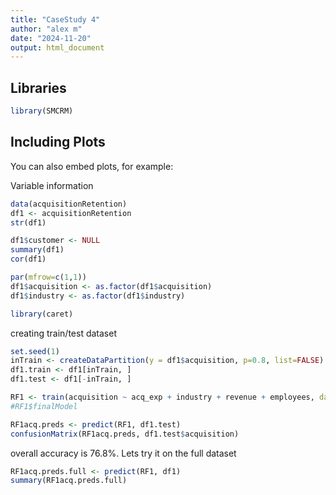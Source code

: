 ```yaml
---
title: "CaseStudy 4"
author: "alex m"
date: "2024-11-20"
output: html_document
---
```


## Libraries
```r
library(SMCRM)
```

## Including Plots

You can also embed plots, for example:

Variable information
```r
data(acquisitionRetention)
df1 <- acquisitionRetention
str(df1)

```
```r
df1$customer <- NULL
summary(df1)
cor(df1)
```


```r
par(mfrow=c(1,1))
df1$acquisition <- as.factor(df1$acquisition)
df1$industry <- as.factor(df1$industry)
```



```r
library(caret)
```

creating train/test dataset
```r
set.seed(1)
inTrain <- createDataPartition(y = df1$acquisition, p=0.8, list=FALSE)
df1.train <- df1[inTrain, ]
df1.test <- df1[-inTrain, ]

RF1 <- train(acquisition ~ acq_exp + industry + revenue + employees, data = df1.train, method='rf', trControl = TrnCtrl, importance=TRUE)
#RF1$finalModel

RF1acq.preds <- predict(RF1, df1.test)
confusionMatrix(RF1acq.preds, df1.test$acquisition)
```
overall accuracy is 76.8%. Lets try it on the full dataset
```r
RF1acq.preds.full <- predict(RF1, df1)
summary(RF1acq.preds.full)
```



